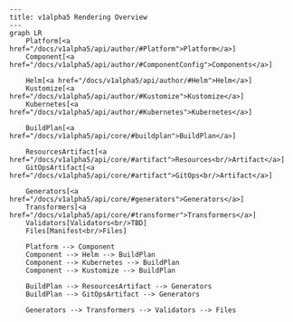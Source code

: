 ```mermaid
---
title: v1alpha5 Rendering Overview
---
graph LR
    Platform[<a href="/docs/v1alpha5/api/author/#Platform">Platform</a>]
    Component[<a href="/docs/v1alpha5/api/author/#ComponentConfig">Components</a>]

    Helm[<a href="/docs/v1alpha5/api/author/#Helm">Helm</a>]
    Kustomize[<a href="/docs/v1alpha5/api/author/#Kustomize">Kustomize</a>]
    Kubernetes[<a href="/docs/v1alpha5/api/author/#Kubernetes">Kubernetes</a>]

    BuildPlan[<a href="/docs/v1alpha5/api/core/#buildplan">BuildPlan</a>]

    ResourcesArtifact[<a href="/docs/v1alpha5/api/core/#artifact">Resources<br/>Artifact</a>]
    GitOpsArtifact[<a href="/docs/v1alpha5/api/core/#artifact">GitOps<br/>Artifact</a>]

    Generators[<a href="/docs/v1alpha5/api/core/#generators">Generators</a>]
    Transformers[<a href="/docs/v1alpha5/api/core/#transformer">Transformers</a>]
    Validators[Validators<br/>TBD]
    Files[Manifest<br/>Files]

    Platform --> Component
    Component --> Helm --> BuildPlan
    Component --> Kubernetes --> BuildPlan
    Component --> Kustomize --> BuildPlan

    BuildPlan --> ResourcesArtifact --> Generators
    BuildPlan --> GitOpsArtifact --> Generators

    Generators --> Transformers --> Validators --> Files
```
